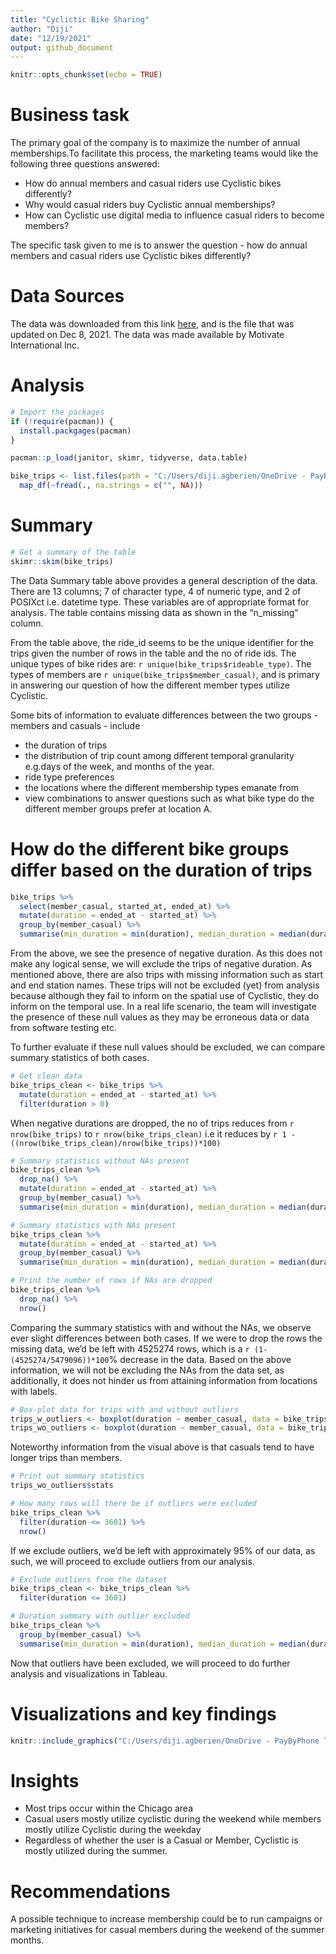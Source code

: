```yaml
---
title: "Cyclictic Bike Sharing"
author: "Diji"
date: "12/19/2021"
output: github_document
---
```


```r
knitr::opts_chunk$set(echo = TRUE)
```

# Business task 

The primary goal of the company is to maximize the number of annual memberships.To facilitate this process, the marketing teams would like the following three questions answered: 

- How do annual members and casual riders use Cyclistic bikes differently?
- Why would casual riders buy Cyclistic annual memberships?
- How can Cyclistic use digital media to influence casual riders to become members?

The specific task given to me is to answer the question - how do annual members and casual riders use Cyclistic bikes differently?

# Data Sources

The data was downloaded from this link [here](https://divvy-tripdata.s3.amazonaws.com/index.html), and is the file that was updated on Dec 8, 2021. The data was made available by Motivate International Inc. 

# Analysis 

```r
# Import the packages 
if (!require(pacman)) {
  install.packgages(pacman)
}

pacman::p_load(janitor, skimr, tidyverse, data.table)
```



```r
bike_trips <- list.files(path = "C:/Users/diji.agberien/OneDrive - PayByPhone Technologies Inc/Documents/google_data_analytics_capstone_project_bike_share", pattern = "*.csv") %>% 
  map_df(~fread(., na.strings = c("", NA)))
```

# Summary 

```r
# Get a summary of the table 
skimr::skim(bike_trips)
```

The Data Summary table above provides a general description of the data. There are 13 columns; 7 of character type, 4 of numeric type, and 2 of POSIXct i.e. datetime type. These variables are of appropriate format for analysis. The table contains missing data as shown in the "n_missing" column. 

From the table above, the ride_id seems to be the unique identifier for the trips given the number of rows in the table and the no of ride ids. The unique types of bike rides are: `r unique(bike_trips$rideable_type)`. The types of members are `r unique(bike_trips$member_casual)`, and is primary in answering our question of how the different member types utilize Cyclistic. 

Some bits of information to evaluate differences between the two groups - members and casuals - include 

- the duration of trips
- the distribution of trip count among different temporal granularity e.g.days of the week, and months of the year. 
- ride type preferences
- the locations where the different membership types emanate from 
- view combinations to answer questions such as what bike type do the different member groups prefer at location A. 

# How do the different bike groups differ based on the duration of trips 

```r
bike_trips %>%
  select(member_casual, started_at, ended_at) %>% 
  mutate(duration = ended_at - started_at) %>%
  group_by(member_casual) %>%
  summarise(min_duration = min(duration), median_duration = median(duration), average_duration = mean(duration), stdev_duration = sd(duration), max_duration = max(duration))
```

From the above, we see the presence of negative duration. As this does not make any logical sense, we will exclude the trips of negative duration. As mentioned above, there are also trips with missing information such as start and end station names. These trips will not be excluded (yet) from analysis because although they fail to inform on the spatial use of Cyclistic, they do inform on the temporal use. In a real life scenario, the team will investigate the presence of these null values as they may be erroneous data or data from software testing etc.  

To further evaluate if these null values should be excluded, we can compare summary statistics of both cases. 

```r
# Get clean data 
bike_trips_clean <- bike_trips %>% 
  mutate(duration = ended_at - started_at) %>%
  filter(duration > 0)
```

When negative durations are dropped, the no of trips reduces from `r nrow(bike_trips)` to `r nrow(bike_trips_clean)` i.e it reduces by `r 1 - ((nrow(bike_trips_clean)/nrow(bike_trips))*100)`

```r
# Summary statistics without NAs present 
bike_trips_clean %>% 
  drop_na() %>% 
  mutate(duration = ended_at - started_at) %>%
  group_by(member_casual) %>%
  summarise(min_duration = min(duration), median_duration = median(duration), average_duration = mean(duration), stdev_duration = sd(duration), max_duration = max(duration))
```

```r
# Summary statistics with NAs present
bike_trips_clean %>% 
  mutate(duration = ended_at - started_at) %>%
  group_by(member_casual) %>%
  summarise(min_duration = min(duration), median_duration = median(duration), average_duration = mean(duration), stdev_duration = sd(duration), max_duration = max(duration))
```

```r
# Print the number of rows if NAs are dropped
bike_trips_clean %>% 
  drop_na() %>% 
  nrow()
```

Comparing the summary statistics with and without the NAs, we observe ever slight differences between both cases. If we were to drop the rows the missing data, we'd be left with 4525274 rows, which is a `r (1-(4525274/5479096))*100`% decrease in the data. Based on the above information, we will not be excluding the NAs from the data set, as additionally, it does not hinder us from attaining information from locations with labels. 


```r
# Box-plot data for trips with and without outliers 
trips_w_outliers <- boxplot(duration ~ member_casual, data = bike_trips_clean, outline = T, main = "Distribution of trip duration for members and casuals", xlab = "Group", ylab = "Duration")
trips_wo_outliers <- boxplot(duration ~ member_casual, data = bike_trips_clean, outline = F, main = "Distribution of trip duration for members and casuals (without outliers)", xlab = "Group", ylab = "Duration")
```

Noteworthy information from the visual above is that casuals tend to have longer trips than members. 

```r
# Print out summary statistics
trips_wo_outliers$stats
```

```r
# How many rows will there be if outliers were excluded 
bike_trips_clean %>% 
  filter(duration <= 3601) %>% 
  nrow()
```

If we exclude outliers, we'd be left with approximately 95% of our data, as such, we will proceed to exclude outliers from our analysis. 

```r
# Exclude outliers from the dataset 
bike_trips_clean <- bike_trips_clean %>% 
  filter(duration <= 3601)
```

```r
# Duration summary with outlier excluded 
bike_trips_clean %>% 
  group_by(member_casual) %>%
  summarise(min_duration = min(duration), median_duration = median(duration), average_duration = mean(duration), stdev_duration = sd(duration), max_duration = max(duration))
```

Now that outliers have been excluded, we will proceed to do further analysis and visualizations in Tableau. 

# Visualizations and key findings

```r
knitr::include_graphics("C:/Users/diji.agberien/OneDrive - PayByPhone Technologies Inc/Documents/google_data_analytics_capstone_project_bike_share/trip_dashboard.PNG")
```

# Insights 

- Most trips occur within the Chicago area
- Casual users mostly utilize cyclistic during the weekend while members mostly utilize Cyclistic during the weekday 
- Regardless of whether the user is a Casual or Member, Cyclistic is mostly utilized during the summer. 

# Recommendations 

A possible technique to increase membership could be to run campaigns or marketing initiatives for casual members during the weekend of the summer months.